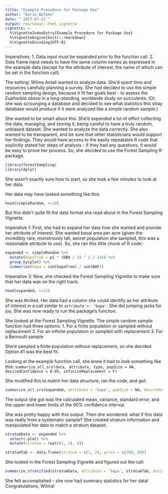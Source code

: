 ```yaml
---
title: "Example Procedure for Package Use"
author: "Karin Wolken"
date: "`2017-07-21`"
output: rmarkdown::html_vignette
vignette: >
  %\VignetteIndexEntry{Example Procedure for Package Use}
  %\VignetteEngine{knitr::rmarkdown}
  %\VignetteEncoding{UTF-8}
---
```


Imperatives:
  1. Data input must be expanded prior to the function call.
  2. Data frame input needs to have the same column names as expressed in the example data (except for the attribute of interest, the name of which can be set in the function call).
  
The setting:
  Wilma Antall wanted to analyze data. She'd spent time and resources carefully planning a survey. She had decided to use the simple random sampling design, because it fit her goals best - to assess the _Euphorbia obesa_ in a long-standing, worldwide study on succulents. (Or, she was scrounging a database and decided to see what statistics this stray database would produce if it were analyzed like a simple random sample.)
  
  She wanted to be smart about this. She'd expended a lot of effort collecting the data, managing, and storing it, being careful to have a truly random, unbiased dataset. She wanted to analyze the data correctly. She also wanted to be transparent, and be sure that other statisticians would support her findings. They would have access to the easily repeatable R code that explicitly stated her steps of analysis - if they had any questions, it would be easy to prove her process. So, she decided to use the Forest Sampling R package.

```r
library(forestSampling)
library(dplyr)
```

  She wasn't exactly sure how to start, so she took a few minutes to look at her data.
  
Her data may have looked something like this:

```r
head(simpleRandom, n=10)
```

But this didn't quite fit the data format she read about in the Forest Sampling Vignette.

Imperative 1:
First, she had to expand her data how she wanted and provide her attribute of interest. She wanted basal area per acre (given the incredibly rare, monstrously tall, secret population she sampled, this was a reasonable attribute to use). So, she ran this little chunk of R code:

```r
expanded <- simpleRandom %>%
  mutate(bapaTree = pi * (DBH / 2) ^ 2 / 144) %>%
  group_by(plot) %>%
  summarize(bapa = sum(bapaTree) / sum(BAF))
```

Imperative 2:
Now, she checked the Forest Sampling Vignette to make sure that her data was on the right track.

```r
head(expanded, n=12)
```

She was thrilled. Her data had a column she could identify as her attribute of interest in a call similar to `attribute <- 'bapa' `. She did jumping jacks for joy. She was now ready to run the package's function.

She looked at the Forest Sampling Vignette. The simple random sample function had three options:
1. For a finite population or sampled without replacement
2. For an infinite population or sampled with replacement
3. For a Bernoulli sample

She'd sampled a finite population without replacement, so she decided Option #1 was the best fit.

Looking at the example function call, she knew it had to look something like this:
`summarize_all_srs(data, attribute, type, popSize = NA, desiredConfidence = 0.95, infiniteReplacement = F)`

She modified this to match her data structure, ran the code, and got:

```r
summarize_all_srs(expanded, attribute = 'bapa', popSize = NA, desiredConfidence = 0.90, infiniteReplacement = F)
```

The output she got was the calculated mean, variance, standard error, and the upper and lower limits of the 90% confidence interval.
  
She was pretty happy with this output. Then she wondered: what if this data was really from a systematic sample? She created stratum information and manipulated her data to match a stratum dataset:

```r
stratumData <- expanded %>%
  select(-plot) %>%
  mutate(stratum = rep(c(1, 2), 6))

stratumTab <- data.frame(stratum = c(1, 2), acres = c(200, 50))
```

She looked in the Forest Sampling Vignette and figured out the call:

```r
summarize_stratified(stratumData, attribute = 'bapa', stratumTab, desiredConfidence = 0.90, post = T)
```

She felt accomplished - she now had summary statistics for her data! Congratulations, Wilma!
